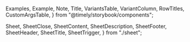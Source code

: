 
  Examples,
  Example,
  Note,
  Title,
  VariantsTable,
  VariantColumn,
  RowTitles,
  CustomArgsTable,
} from "@timely/storybook/components";

  Sheet,
  SheetClose,
  SheetContent,
  SheetDescription,
  SheetFooter,
  SheetHeader,
  SheetTitle,
  SheetTrigger,
} from "./sheet";

<Meta title="UI/Sheet" />

<Title title="Sheet" suffix="Brief" subtitle="Version 2.0 — Last Update: 21 June 2023" />

## Definition

A sheet is a container that can be used to display content on differnt sides of the current page.

## Structure

<Examples title="Spacing">
  <Sheet>
    <SheetTrigger asChild>
      <Button>Open default sheet</Button>
    </SheetTrigger>
    <SheetContent position="right" size={"default"}>
      <SheetHeader>
        <SheetTitle>Edit profile</SheetTitle>
        <SheetDescription>Make changes to your profile here. Click save when you're done.</SheetDescription>
      </SheetHeader>
      <SheetFooter>
        <SheetClose asChild>
          <Button type="submit">Save changes</Button>
        </SheetClose>
      </SheetFooter>
    </SheetContent>
  </Sheet>
</Examples>
